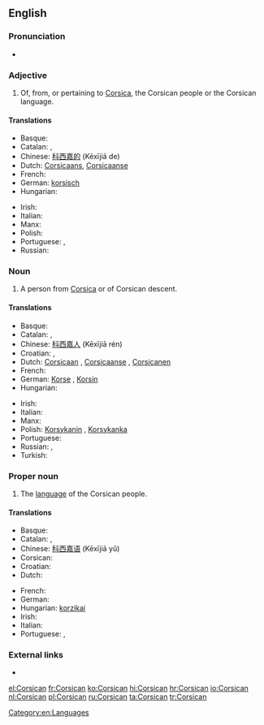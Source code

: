 {{interwiktionary|code=co}}
==English==
{{wikipedia}}

===Pronunciation===
* {{audio|en-us-Corsican.ogg|Audio (US)}}

===Adjective===
{{en-adj|-}}

# Of, from, or pertaining to [[Corsica]], the Corsican people or the Corsican language.

====Translations====
{{trans-top|of, from, or pertaining to Corsica}}
* Basque: {{t|eu|korsikar|xs=Basque}}
* Catalan: {{t|ca|cors|m}}, {{t|ca|corsa|f}}
* Chinese: [[科西嘉的]] (Kēxījiā de)
* Dutch: [[Corsicaans]], [[Corsicaanse]]
* French: {{t+|fr|corse}}
* German: [[korsisch]]
* Hungarian: {{t+|hu|korzikai}}
{{trans-mid}}
* Irish: {{t|ga|Corsacach}}
* Italian: {{t+|it|corso}}
* Manx: {{t|gv|Corsickagh}}
* Polish: {{t+|pl|korsykański|m}}
* Portuguese: {{t|pt|córsico|m}}, {{t|pt|corso|m}}
* Russian: {{t|ru|корсиканский|sc=Cyrl}}
{{trans-bottom}}

===Noun===
{{en-noun}}

# A person from [[Corsica]] or of Corsican descent.

====Translations====
{{trans-top|person from Corsica or of Corsican descent}}
* Basque: {{t|eu|korsikar|xs=Basque}}
* Catalan: {{t|ca|cors|m}}, {{t|ca|corsa|f}}
* Chinese: [[科西嘉人]] (Kēxījiā rén)
* Croatian: {{t|hr|Korzikanac|m}}, {{t|hr|Korzikanka|f}}
* Dutch: [[Corsicaan]] {{m}}, [[Corsicaanse]] {{f}}, [[Corsicanen]] {{p}}
* French: {{t|fr|Corse|m|f}}
* German: [[Korse]] {{m}}, [[Korsin]] {{f}}
* Hungarian: {{t+|hu|korzikai}}
{{trans-mid}}
* Irish: {{t|ga|Corsacach|m}}
* Italian: {{t+|it|corso}}
* Manx: {{t|gv|Corsickagh|m}}
* Polish: [[Korsykanin]] {{m}}, [[Korsykanka]] {{f}}
* Portuguese: {{t|pt|córsico|m}}
* Russian: {{t|ru|корсиканец|m|sc=Cyrl}},  {{t|ru|корсиканка|f|sc=Cyrl}}
* Turkish: {{t|tr|Korsikalı}}
{{trans-bottom}}

===Proper noun===
{{en-proper noun}}

# The [[language]] of the Corsican people.

====Translations====
{{trans-top|language}}
* Basque: {{t|eu|korsikera|xs=Basque}}
* Catalan: {{t|ca|cors|m}}, {{t|ca|corsa|f}}
* Chinese: [[科西嘉语]] (Kēxījiā yǔ)
* Corsican: {{t-|co|Corsu|xs=Corsican}}
* Croatian: {{t|hr|korzički}}
* Dutch: {{t+|nl|Corsicaans|n}}
{{trans-mid}}
* French: {{t+|fr|corse|m}}
* German: {{t+|de|Korsisch|n}}
* Hungarian: [[korzikai]]
* Irish: {{t|ga|Corsaicis|f}}
* Italian: {{t+|it|corso}}
* Portuguese: {{t|pt|córsico|m}}, {{t|pt|corso|m}}
{{trans-bottom}}

===External links===
* {{ISO 639|link=Ethnologue|1code=co|code=cos}}

[[Category:en:Languages]]

[[el:Corsican]]
[[fr:Corsican]]
[[ko:Corsican]]
[[hi:Corsican]]
[[hr:Corsican]]
[[io:Corsican]]
[[nl:Corsican]]
[[pl:Corsican]]
[[ru:Corsican]]
[[ta:Corsican]]
[[tr:Corsican]]